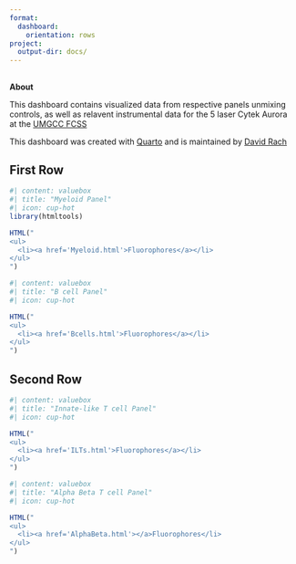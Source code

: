 ```yaml
---
format:
  dashboard:
    orientation: rows
project:
  output-dir: docs/
---
```


## {.sidebar}

**About**

This dashboard contains visualized data from respective panels unmixing controls, as well as relavent instrumental data for the 5 laser Cytek Aurora at the [UMGCC FCSS](https://umgccfcss.github.io/InstrumentQC/)

This dashboard was created with [Quarto](https://quarto.org/) and is maintained by [David Rach](https://github.com/DavidRach)

## First Row {height="50%"}

::: {.card title="" width="20%"}

:::

```r
#| content: valuebox
#| title: "Myeloid Panel"
#| icon: cup-hot
library(htmltools)

HTML("
<ul>
  <li><a href='Myeloid.html'>Fluorophores</a></li>
</ul>
")
```

```r
#| content: valuebox
#| title: "B cell Panel"
#| icon: cup-hot

HTML("
<ul>
  <li><a href='Bcells.html'>Fluorophores</a></li>
</ul>
")
```

::: {.card title="" width="20%"}

:::


## Second Row {height="50%"}

::: {.card title="" width="20%"}

:::

```r
#| content: valuebox
#| title: "Innate-like T cell Panel"
#| icon: cup-hot

HTML("
<ul>
  <li><a href='ILTs.html'>Fluorophores</a></li>
</ul>
")
```


```r
#| content: valuebox
#| title: "Alpha Beta T cell Panel"
#| icon: cup-hot

HTML("
<ul>
  <li><a href='AlphaBeta.html'></a>Fluorophores</li>
</ul>
")

```

::: {.card title="" width="20%"}

:::
